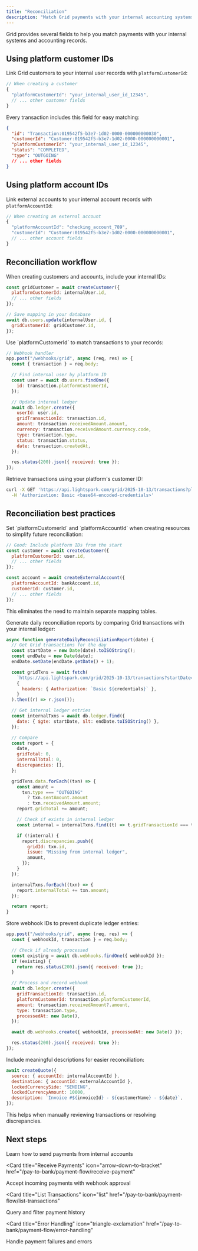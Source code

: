 ```yaml
---
title: "Reconciliation"
description: "Match Grid payments with your internal accounting systems using platform IDs and references"
---
```


Grid provides several fields to help you match payments with your internal systems and accounting records.

## Using platform customer IDs

Link Grid customers to your internal user records with `platformCustomerId`:

```javascript
// When creating a customer
{
  "platformCustomerId": "your_internal_user_id_12345",
  // ... other customer fields
}
```

Every transaction includes this field for easy matching:

```json
{
  "id": "Transaction:019542f5-b3e7-1d02-0000-000000000030",
  "customerId": "Customer:019542f5-b3e7-1d02-0000-000000000001",
  "platformCustomerId": "your_internal_user_id_12345",
  "status": "COMPLETED",
  "type": "OUTGOING"
  // ... other fields
}
```

## Using platform account IDs

Link external accounts to your internal account records with `platformAccountId`:

```javascript
// When creating an external account
{
  "platformAccountId": "checking_account_789",
  "customerId": "Customer:019542f5-b3e7-1d02-0000-000000000001",
  // ... other account fields
}
```

## Reconciliation workflow

<Steps>
<Step title="Store platform IDs">
When creating customers and accounts, include your internal IDs:

```javascript
const gridCustomer = await createCustomer({
  platformCustomerId: internalUser.id,
  // ... other fields
});

// Save mapping in your database
await db.users.update(internalUser.id, {
  gridCustomerId: gridCustomer.id,
});
```

</Step>

<Step title="Match transactions">
Use `platformCustomerId` to match transactions to your records:

```javascript
// Webhook handler
app.post("/webhooks/grid", async (req, res) => {
  const { transaction } = req.body;

  // Find internal user by platform ID
  const user = await db.users.findOne({
    id: transaction.platformCustomerId,
  });

  // Update internal ledger
  await db.ledger.create({
    userId: user.id,
    gridTransactionId: transaction.id,
    amount: transaction.receivedAmount.amount,
    currency: transaction.receivedAmount.currency.code,
    type: transaction.type,
    status: transaction.status,
    date: transaction.createdAt,
  });

  res.status(200).json({ received: true });
});
```

</Step>

<Step title="Query by platform ID">
Retrieve transactions using your platform's customer ID:

```bash
curl -X GET 'https://api.lightspark.com/grid/2025-10-13/transactions?platformCustomerId=your_internal_user_id_12345' \
  -H 'Authorization: Basic <base64-encoded-credentials>'
```

</Step>
</Steps>

## Reconciliation best practices

<AccordionGroup>
<Accordion title="Always include platform IDs">
Set `platformCustomerId` and `platformAccountId` when creating resources to simplify future reconciliation:

```javascript
// Good: Include platform IDs from the start
const customer = await createCustomer({
  platformCustomerId: user.id,
  // ... other fields
});

const account = await createExternalAccount({
  platformAccountId: bankAccount.id,
  customerId: customer.id,
  // ... other fields
});
```

This eliminates the need to maintain separate mapping tables.

</Accordion>

<Accordion title="Build a reconciliation report">
Generate daily reconciliation reports by comparing Grid transactions with your internal ledger:

```javascript
async function generateDailyReconciliationReport(date) {
  // Get Grid transactions for the day
  const startDate = new Date(date).toISOString();
  const endDate = new Date(date);
  endDate.setDate(endDate.getDate() + 1);

  const gridTxns = await fetch(
    `https://api.lightspark.com/grid/2025-10-13/transactions?startDate=${startDate}&endDate=${endDate.toISOString()}&status=COMPLETED`,
    {
      headers: { Authorization: `Basic ${credentials}` },
    }
  ).then((r) => r.json());

  // Get internal ledger entries
  const internalTxns = await db.ledger.find({
    date: { $gte: startDate, $lt: endDate.toISOString() },
  });

  // Compare
  const report = {
    date,
    gridTotal: 0,
    internalTotal: 0,
    discrepancies: [],
  };

  gridTxns.data.forEach((txn) => {
    const amount =
      txn.type === "OUTGOING"
        ? txn.sentAmount.amount
        : txn.receivedAmount.amount;
    report.gridTotal += amount;

    // Check if exists in internal ledger
    const internal = internalTxns.find((t) => t.gridTransactionId === txn.id);

    if (!internal) {
      report.discrepancies.push({
        gridId: txn.id,
        issue: "Missing from internal ledger",
        amount,
      });
    }
  });

  internalTxns.forEach((txn) => {
    report.internalTotal += txn.amount;
  });

  return report;
}
```

</Accordion>

<Accordion title="Handle webhook idempotency">
Store webhook IDs to prevent duplicate ledger entries:

```javascript
app.post("/webhooks/grid", async (req, res) => {
  const { webhookId, transaction } = req.body;

  // Check if already processed
  const existing = await db.webhooks.findOne({ webhookId });
  if (existing) {
    return res.status(200).json({ received: true });
  }

  // Process and record webhook
  await db.ledger.create({
    gridTransactionId: transaction.id,
    platformCustomerId: transaction.platformCustomerId,
    amount: transaction.receivedAmount?.amount,
    type: transaction.type,
    processedAt: new Date(),
  });

  await db.webhooks.create({ webhookId, processedAt: new Date() });

  res.status(200).json({ received: true });
});
```

</Accordion>

<Accordion title="Use transaction descriptions">
Include meaningful descriptions for easier reconciliation:

```javascript
await createQuote({
  source: { accountId: internalAccountId },
  destination: { accountId: externalAccountId },
  lockedCurrencySide: "SENDING",
  lockedCurrencyAmount: 10000,
  description: `Invoice #${invoiceId} - ${customerName} - ${date}`,
});
```

This helps when manually reviewing transactions or resolving discrepancies.

</Accordion>
</AccordionGroup>

## Next steps

<CardGroup cols={2}>
<Card title="Send Payments" icon="paper-plane" href="/pay-to-bank/payment-flow/send-payment">
  Learn how to send payments from internal accounts
</Card>

<Card
  title="Receive Payments"
  icon="arrow-down-to-bracket"
  href="/pay-to-bank/payment-flow/receive-payment"
>
  Accept incoming payments with webhook approval
</Card>

<Card
  title="List Transactions"
  icon="list"
  href="/pay-to-bank/payment-flow/list-transactions"
>
  Query and filter payment history
</Card>

<Card
  title="Error Handling"
  icon="triangle-exclamation"
  href="/pay-to-bank/payment-flow/error-handling"
>
  Handle payment failures and errors
</Card>
</CardGroup>
